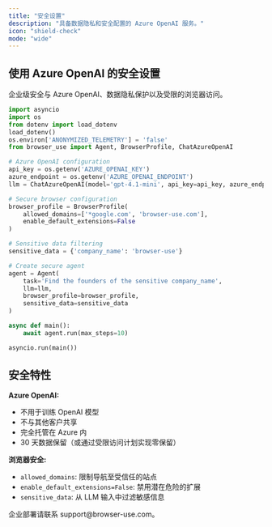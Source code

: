 ```yaml
---
title: "安全设置"
description: "具备数据隐私和安全配置的 Azure OpenAI 服务。"
icon: "shield-check"
mode: "wide"
---
```


## 使用 Azure OpenAI 的安全设置

企业级安全与 Azure OpenAI、数据隐私保护以及受限的浏览器访问。

```python
import asyncio
import os
from dotenv import load_dotenv
load_dotenv()
os.environ['ANONYMIZED_TELEMETRY'] = 'false'
from browser_use import Agent, BrowserProfile, ChatAzureOpenAI

# Azure OpenAI configuration
api_key = os.getenv('AZURE_OPENAI_KEY')
azure_endpoint = os.getenv('AZURE_OPENAI_ENDPOINT')
llm = ChatAzureOpenAI(model='gpt-4.1-mini', api_key=api_key, azure_endpoint=azure_endpoint)

# Secure browser configuration
browser_profile = BrowserProfile(
    allowed_domains=['*google.com', 'browser-use.com'], 
    enable_default_extensions=False
)

# Sensitive data filtering
sensitive_data = {'company_name': 'browser-use'}

# Create secure agent
agent = Agent(
    task='Find the founders of the sensitive company_name',
    llm=llm,
    browser_profile=browser_profile,
    sensitive_data=sensitive_data
)

async def main():
    await agent.run(max_steps=10)

asyncio.run(main())
```

## 安全特性

**Azure OpenAI:**

- 不用于训练 OpenAI 模型
- 不与其他客户共享  
- 完全托管在 Azure 内
- 30 天数据保留（或通过受限访问计划实现零保留）

**浏览器安全:**

- `allowed_domains`: 限制导航至受信任的站点
- `enable_default_extensions=False`: 禁用潜在危险的扩展
- `sensitive_data`: 从 LLM 输入中过滤敏感信息

<Note>
企业部署请联系 support@browser-use.com。
</Note>
